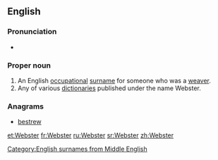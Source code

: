 {{selfref|For the guide to Webster's dictionaries in Wiktionary, see [[Wiktionary:Webster]].}}
==English==
{{wikipedia}}

===Pronunciation===
* {{IPA|/ˈwɛbstɚ/|lang=en}}

===Proper noun===
{{en-proper noun|s}}

# An English [[occupational]] [[surname]] for someone who was a [[weaver]].
# Any of various [[dictionary|dictionaries]] published under the name Webster.

===Anagrams===
* [[bestrew#English|bestrew]]

[[Category:English surnames from Middle English]]

[[et:Webster]]
[[fr:Webster]]
[[ru:Webster]]
[[sr:Webster]]
[[zh:Webster]]